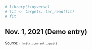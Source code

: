 <!--- Timestamp to trigger book rebuilds: `r Sys.time()` --->

```r
# library(tidyverse)
# fit <- targets::tar_read(fit)
# fit
```

## Nov. 1, 2021 (Demo entry)

<small>Source: <code>`r knitr::current_input()`</code></small>



```r

```
